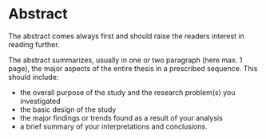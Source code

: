 # Abstract {-}

The abstract comes always first and should raise the readers interest in reading further.

The abstract summarizes, usually in one or two paragraph (here max. 1 page), the major aspects of the entire thesis in a prescribed sequence. This should include:

- the overall purpose of the study and the research problem(s) you investigated
- the basic design of the study
- the major findings or trends found as a result of your analysis
- a brief summary of your interpretations and conclusions.

<!-- If you want the next chapter to start on a new page type -->
\newpage
